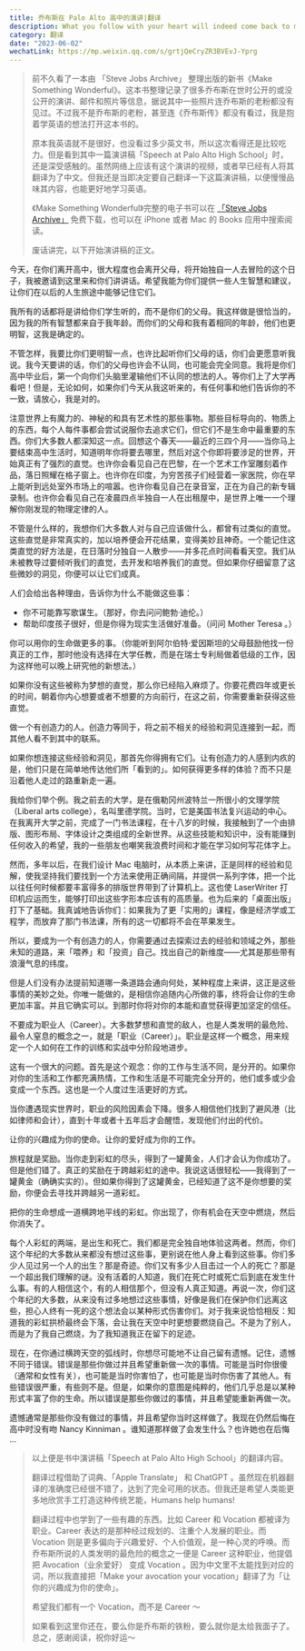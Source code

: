 ```yaml
---
title: 乔布斯在 Palo Alto 高中的演讲|翻译
description: What you follow with your heart will indeed come back to make your life much richer. 你追随内心所做的事，终将会让你的生命更加丰富。
category: 翻译
date: "2023-06-02"
wechatLink: https://mp.weixin.qq.com/s/grtjQeCryZR3BVEvJ-Yprg
---
```


> 前不久看了一本由 「Steve Jobs Archive」 整理出版的新书《Make Something Wonderful》。这本书整理记录了很多乔布斯在世时公开的或没公开的演讲、邮件和照片等信息，据说其中一些照片连乔布斯的老粉都没有见过。不过我不是乔布斯的老粉，甚至连《乔布斯传》都没有看过，我是抱着学英语的想法打开这本书的。
>
> 原本我英语就不是很好，也没看过多少英文书，所以这次看得还是比较吃力。但是看到其中一篇演讲稿「Speech at Palo Alto High School」时，还是深受感触的。虽然网络上应该有这个演讲的视频，或者早已经有人将其翻译为了中文。但我还是当即决定要自己翻译一下这篇演讲稿，以便慢慢品味其内容，也能更好地学习英语。
>
> 《Make Something Wonderful》完整的电子书可以在 [「Steve Jobs Archive」](https://stevejobsarchive.com/book/download) 免费下载，也可以在 iPhone 或者 Mac 的 Books 应用中搜索阅读。
>
> 废话讲完，以下开始演讲稿的正文。

今天，在你们离开高中，很大程度也会离开父母，将开始独自一人去冒险的这个日子，我被邀请到这里来和你们讲讲话。希望我能为你们提供一些人生智慧和建议，让你们在以后的人生旅途中能够记住它们。

我所有的话都将是讲给你们学生听的，而不是你们的父母。我这样做是很恰当的，因为我的所有智慧都来自于我年龄。而你们的父母和我有着相同的年龄，他们也更明智，这我是确定的。

不管怎样，我要比你们更明智一点，也许比起听你们父母的话，你们会更愿意听我说。我今天要讲的话，你们的父母也许会不认同，也可能会完全同意。我将是你们高中毕业后，第一个向你们头脑里灌输他们不认同的想法的人。等你们上了大学再看吧！但是，无论如何，如果你们今天从我这听来的，有任何事和他们告诉你的不一致，请放心，我是对的。

注意世界上有魔力的、神秘的和具有艺术性的那些事物。那些目标导向的、物质上的东西，每个人每件事都会尝试说服你去追求它们，但它们不是生命中最重要的东西。你们大多数人都深知这一点。回想这个春天——最近的三四个月——当你马上要结束高中生活时，知道明年你将要去哪里，然后对这个你即将要涉足的世界，开始真正有了强烈的直觉。也许你会看见自己在巴黎，在一个艺术工作室雕刻着作品，落日照耀在格子窗上。也许你在印度，为穷苦孩子们经营着一家医院，你在早上能听到远处室外市场上的喧嚣。也许你看见自己在录音室，正在为自己的新专辑录制。也许你会看见自己在凌晨四点半独自一人在出租屋中，是世界上唯一一个理解你刚发现的物理定律的人。

不管是什么样的，我想你们大多数人对与自己应该做什么，都曾有过类似的直觉。这些直觉是非常真实的，加以培养便会开花结果，变得美妙且神奇。一个能记住这类直觉的好方法是，在日落时分独自一人散步——并多花点时间看看天空。我们从未被教导过要倾听我们的直觉，去开发和培养我们的直觉。但如果你仔细留意了这些微妙的洞见，你便可以让它们成真。

人们会给出各种理由，告诉你为什么不能做这些事：

- 你不可能靠写歌谋生。（那好，你去问问鲍勃·迪伦。）
- 帮助印度孩子很好，但是你得为现实生活做好准备。（问问 Mother Teresa 。）

你可以用你的生命做更多的事。（你能听到阿尔伯特·爱因斯坦的父母鼓励他找一份真正的工作，那时他没有选择在大学任教，而是在瑞士专利局做着低级的工作，因为这样他可以晚上研究他的新想法。）

如果你没有这些被称为梦想的直觉，那么你已经陷入麻烦了。你要花费四年或更长的时间，朝着你内心想要或者不想要的方向前行，在这之前，你需要重新获得这些直觉。

做一个有创造力的人。创造力等同于，将之前不相关的经验和洞见连接到一起，而其他人看不到其中的联系。

如果你想连接这些经验和洞见，那首先你得拥有它们。让有创造力的人感到内疚的是，他们只是在简单地传达他们所「看到的」。如何获得更多样的体验？而不只是沿着他人走过的路重新走一遍。

我给你们举个例。我之前去的大学，是在俄勒冈州波特兰一所很小的文理学院（Liberal arts college），名叫里德学院。当时，它是美国书法复兴运动的中心。在我离开大学之前，完成了一门书法课程，在十八岁的时候，我接触到了一个由排版、图形布局、字体设计之类组成的全新世界。从这些技能和知识中，没有能赚到任何收入的希望，我的一些朋友也嘲笑我浪费时间和才能在学习如何写花体字上。

然而，多年以后，在我们设计 Mac 电脑时，从本质上来讲，正是同样的经验和见解，使我坚持我们要找到一个方法来使用正确间隔，并提供一系列字体，把一个比以往任何时候都要丰富得多的排版世界带到了计算机上。这也使 LaserWriter 打印机应运而生，能够打印出这些字形本应该有的高质量。也为后来的「桌面出版」打下了基础。我真诚地告诉你们：如果我为了更「实用的」课程，像是经济学或工程学，而放弃了那门书法课，所有的这一切都将不会在苹果发生。

所以，要成为一个有创造力的人，你需要通过去探索过去的经验和领域之外，那些未知的道路，来「喂养」和「投资」自己。找出自己的新维度——尤其是那些带有浪漫气息的纬度。

但是人们没有办法提前知道哪一条道路会通向何处，某种程度上来讲，这正是这些事情的美妙之处。你唯一能做的，是相信你追随内心所做的事，终将会让你的生命更加丰富。并且它确实可以。到那时你将对你的本能和直觉获得更加坚定的信任。

不要成为职业人（Career）。大多数梦想和直觉的敌人，也是人类发明的最危险、最令人窒息的概念之一，就是「职业（Career）」。职业是这样一个概念，用来规定一个人如何在工作的训练和实战中分阶段地进步。

这有一个很大的问题。首先是这个观念：你的工作与生活不同，是分开的。如果你对你的生活和工作都充满热情，工作和生活是不可能完全分开的，他们或多或少会变成一个东西。这也是一个人度过生活更好的方式。

当你遭遇现实世界时，职业的风险因素会下降。很多人相信他们找到了避风港（比如律师和会计），直到十年或者十五年后才会醒悟，发现他们付出的代价。

让你的兴趣成为你的使命。让你的爱好成为你的工作。

旅程就是奖励。当你走到彩虹的尽头，得到了一罐黄金，人们才会认为你成功了。但是他们错了。真正的奖励在于跨越彩虹的途中。我说这话很轻松——我得到了一罐黄金（确确实实的）。但如果你得到了这罐黄金，已经知道了这不是你想要的奖励，你便会去寻找并跨越另一道彩虹。

把你的生命想成一道横跨地平线的彩虹。你出现了，你有机会在天空中燃烧，然后你消失了。

每个人彩虹的两端，是出生和死亡。我们都是完全独自地体验这两者。然而，你们这个年纪的大多数从来都没有想过这些事，更别说在他人身上看到这些事。你们多少人见过另一个人的出生？那是奇迹。你们又有多少人目击过一个人的死亡？那是一个超出我们理解的谜。没有活着的人知道，我们在死亡时或死亡后到底在发生什么事。有的人相信这个，有的人相信那个，但没有人真正知道。再说一次，你们这个年纪的大多数，从来没有过多地想过这些事情，好像是我们在保护你们远离这些，担心人终有一死的这个想法会以某种形式伤害你们。对于我来说恰恰相反：知道我的彩虹拱桥最终会下落，会让我在天空中时更想要燃烧自己。不是为了别人，而是为了我自己燃烧，为了我知道我正在留下的足迹。

现在，在你通过横跨天空的弧线时，你想尽可能地不让自己留有遗憾。记住，遗憾不同于错误。错误是那些你做过并且希望重新做一次的事情。可能是当时你很傻（通常和女性有关），也可能是当时你害怕了，也可能是当时你伤害了其他人。有些错误很严重，有些则不是。但是，如果你的意图是纯粹的，他们几乎总是以某种形式丰富了你的生命。所以错误是那些你做过的事情，并且希望能重新再做一次。

遗憾通常是那些你没有做过的事情，并且希望你当时这样做了。我现在仍然后悔在高中时没有吻 Nancy Kinniman 。谁知道那样做了会发生什么？也许她也在后悔 ...

> 以上便是书中演讲稿「Speech at Palo Alto High School」的翻译内容。
>
> 翻译过程借助了词典、「Apple Translate」 和 ChatGPT 。虽然现在机器翻译的准确度已经很不错了，达到了完全可用的状态。但我还是希望人类能更多地欣赏手工打造这种传统艺能，Humans help humans!
>
> 翻译过程中也学到了一些有趣的东西。比如 Career 和 Vocation 都被译为职业。Career 表达的是那种经过规划的、注重个人发展的职业。而 Vocation 则是更多偏向于兴趣爱好、个人价值观，是一种心灵的呼唤。而乔布斯所说的人类发明的最危险的概念之一便是 Career 这种职业，他提倡把 Avocation（业余爱好） 变成 Vocation 。因为中文里不太能找到对应的词，所以我直接把「Make your avocation your vocation」翻译了为「让你的兴趣成为你的使命」。
>
> 希望我们都有一个 Vocation，而不是 Career ～
>
> 如果看到这里你还在，要么你是乔布斯的铁粉，要么就你是太给我面子了。总之，感谢阅读，祝你好运～
